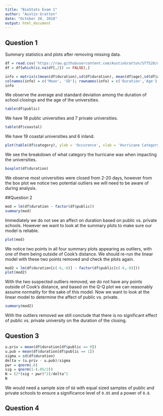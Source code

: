 ---
title: "BioStats Exam 1"
author: "Austin Gratton"
date: "October 20, 2018"
output: html_document
---

## Question 1

Summary statistics and plots after removing missing data.

```{r}
df = read.csv('https://raw.githubusercontent.com/AustinGratton/STT520/master/Exam1data-1.csv')
df = df[which(is.na(df[,2]) == FALSE),]

info = matrix(c(mean(df$duration),sd(df$duration), mean(df$age),sd(df$age)), nrow = 2)
colnames(info) = c('Mean', 'SD'); rownames(info) = c('Duration','Age')
info
```

We observe the average and standard deviation among the duration of school closings and the age of the universities.

``` {r}
table(df$public)
```

We have 18 public universities and 7 private universities.

``` {r}
table(df$coastal)
```

We have 19 coastal universities and 6 inland.

``` {r}
plot(table(df$category), ylab = 'Occurence', xlab = 'Hurricane Category')
```

We see the breakdown of what category the hurricane was when impacting the universities.

``` {r}
boxplot(df$duration)
```

We observe most universities were closed from 2-20 days, however from the box plot we notice two potential outliers we will need to be aware of during analysis.

##Question 2

``` {r}
mod = lm(df$duration ~ factor(df$public))
summary(mod)
```

Immediately we do not see an affect on duration based on public vs. private schools. However we want to look at the summary plots to make sure our model is reliable.

```{r}
plot(mod)
```

We notice two points in all four summary plots appearing as outliers, with one of them being outside of Cook's distance. We should re-run the linear model with these two points removed and check the plots again.

``` {r}
mod2 = lm(df$duration[c(-6,-8)] ~ factor(df$public[c(-6,-8)]))
plot(mod2)
```

With the two suspected outliers removed, we do not have any points outside of Cook's distance, and based on the Q-Q plot we can reasonably assume normality for the sake of this model. Now we want to look at the linear model to determine the affect of public vs. private.

``` {r}
summary(mod2)
```

With the outliers removed we still conclude that there is no significant effect of public vs. private university on the duration of the closing.

## Question 3

``` {r}
u.priv = mean(df$duration[df$public == 0])
u.pub = mean(df$duration[df$public == 1])
sigma = sd(df$duration)
delta = (u.priv - u.pub)/sigma
pwr = qnorm(.8)
sig = qnorm(1-(.05/2))
N = (2*(sig + pwr)^2)/delta^2
N
```

We would need a sample size of `68` with equal sized samples of public and private schools to ensure a significance level of `0.05` and a power of `0.8`.

## Question 4

